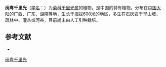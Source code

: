 {{Speciesbox
| name = 闽粤千里光
| status = 
| status_system = 
| image =
| genus = Senecio
| species = stauntonii
| authority = DC.
}}

'''闽粤千里光'''（[[学名|学名]]：{{lang|la|''Senecio stauntonii''}}）为[[菊科|菊科]][[千里光属|千里光属]]的植物，是中国的特有植物。分布在[[中国大陆|中国大陆]]的[[广西|广西]]、[[广东|广东]]、[[湖南|湖南]]等地，生长于海拔600米的地区，多生在石灰岩干旱山坡、疏林中、灌丛或河谷，目前尚未由人工引种栽培。

== 参考文献 ==
<div class="references-small">
* {{cite web| url =http://www.bioinfo.cn/db05/KmzwSpecies.php?action=view&id=4819| title =闽粤千里光| work =《中国高等植物数据库全库》| publisher =中国科学院微生物研究所| author =昆明植物研究所| accessdate =2009-02-25| deadurl =yes| archiveurl =https://web.archive.org/web/20160305020222/http://www.bioinfo.cn/db05/KmzwSpecies.php?action=view&id=4819| archivedate =2016-03-05}}
</div>
{{Taxonbar|from=Q15231469}}

[[Category:千里光属|闽粤千里光]]


{{植物小作品}}